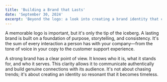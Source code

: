 ```yaml
---
title: 'Building a Brand that Lasts'
date: 'September 30, 2024'
excerpt: 'Beyond the logo: a look into creating a brand identity that connects with people and stands the test of time.'
---
```


A memorable logo is important, but it's only the tip of the iceberg. A lasting brand is built on a foundation of purpose, storytelling, and consistency. It's the sum of every interaction a person has with your company—from the tone of voice in your copy to the customer support experience.

A strong brand has a clear point of view. It knows who it is, what it stands for, and who it serves. This clarity allows it to communicate authentically and build genuine connections with its audience. It's not about chasing trends; it's about creating an identity so resonant that it becomes timeless.
